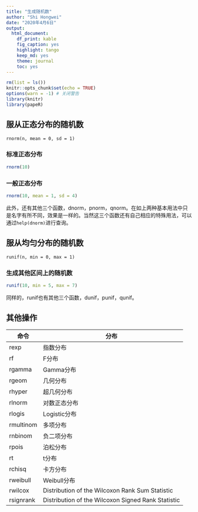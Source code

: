 ```yaml
---
title: "生成随机数"
author: "Shi Hongwei"
date: "2020年4月6日"
output:
  html_document:
    df_print: kable
    fig_caption: yes
    highlight: tango
    keep_md: yes
    theme: journal
    toc: yes
---
```



```r
rm(list = ls())
knitr::opts_chunk$set(echo = TRUE)
options(warn = -1) # 关闭警告
library(knitr)
library(papeR)
```

## 服从正态分布的随机数
```rnorm(n, mean = 0, sd = 1)```

### 标准正态分布
```r
rnorm(10)
```

### 一般正态分布
```r
rnorm(10, mean = 1, sd = 4)
```

此外，还有其他三个函数，dnorm，pnorm，qnorm。在如上两种基本用法中只是名字有所不同，效果是一样的。当然这三个函数还有自己相应的特殊用法，可以通过```help(dnorm)```进行查询。

## 服从均匀分布的随机数
```runif(n, min = 0, max = 1)```

### 生成其他区间上的随机数
```r
runif(10, min = 5, max = 7)
```

同样的，runif也有其他三个函数，dunif，punif，qunif。

## 其他操作

| **命令** | **分布** |
|---|---|
| rexp | 指数分布 |
| rf | F分布 |
| rgamma | Gamma分布 |
| rgeom | 几何分布 |
| rhyper | 超几何分布 |
| rlnorm | 对数正态分布 |
| rlogis | Logistic分布 |
| rmultinom | 多项分布 |
| rnbinom | 负二项分布 |
| rpois | 泊松分布 |
| rt | t分布 |
| rchisq | 卡方分布 |
| rweibull | Weibull分布 |
| rwilcox | Distribution of the Wilcoxon Rank Sum Statistic |
| rsignrank | Distribution of the Wilcoxon Signed Rank Statistic |









